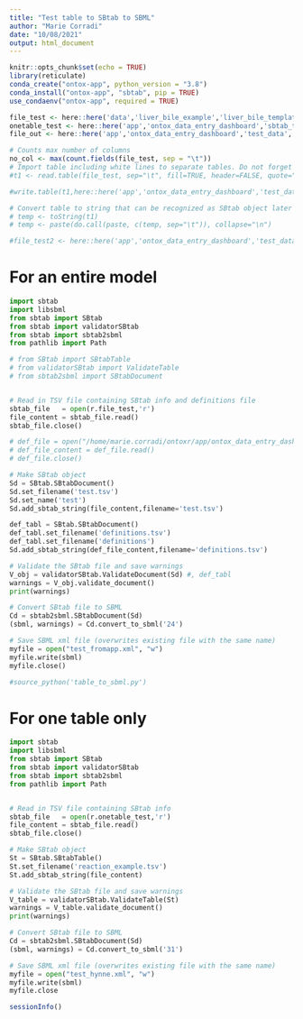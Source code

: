 ```yaml
---
title: "Test table to SBtab to SBML"
author: "Marie Corradi"
date: "10/08/2021"
output: html_document
---
```

```r
knitr::opts_chunk$set(echo = TRUE)
library(reticulate)
conda_create("ontox-app", python_version = "3.8")
conda_install("ontox-app", "sbtab", pip = TRUE)
use_condaenv("ontox-app", required = TRUE)
```

```r
file_test <- here::here('data','liver_bile_example','liver_bile_template.tsv')
onetable_test <- here::here('app','ontox_data_entry_dashboard','sbtab_table_specifications','reaction_example.tsv')
file_out <- here::here('app','ontox_data_entry_dashboard','test_data','hynne_model.xml')

# Counts max number of columns
no_col <- max(count.fields(file_test, sep = "\t"))
# Import table including white lines to separate tables. Do not forget to account for different number of columns in different tables
#t1 <- read.table(file_test, sep="\t", fill=TRUE, header=FALSE, quote="", blank.lines.skip=FALSE, col.names=paste0("V", seq(1:no_col)))

#write.table(t1,here::here('app','ontox_data_entry_dashboard','test_data','hynne_model2.tsv'), row.names=FALSE, col.names=FALSE, quote=F, sep="\t")

# Convert table to string that can be recognized as SBtab object later on - broken?
# temp <- toString(t1)
# temp <- paste(do.call(paste, c(temp, sep="\t")), collapse="\n")

#file_test2 <- here::here('app','ontox_data_entry_dashboard','test_data','hynne_model2.tsv')
```

# For an entire model

```python
import sbtab
import libsbml
from sbtab import SBtab
from sbtab import validatorSBtab
from sbtab import sbtab2sbml
from pathlib import Path

# from SBtab import SBtabTable
# from validatorSBtab import ValidateTable
# from sbtab2sbml import SBtabDocument


# Read in TSV file containing SBtab info and definitions file
sbtab_file   = open(r.file_test,'r')
file_content = sbtab_file.read()
sbtab_file.close()

# def_file = open("/home/marie.corradi/ontoxr/app/ontox_data_entry_dashboard/definitions.tsv", "r")
# def_file_content = def_file.read()
# def_file.close()

# Make SBtab object
Sd = SBtab.SBtabDocument()
Sd.set_filename('test.tsv')
Sd.set_name('test')
Sd.add_sbtab_string(file_content,filename='test.tsv')

def_tabl = SBtab.SBtabDocument()
def_tabl.set_filename('definitions.tsv')
def_tabl.set_filename('definitions')
Sd.add_sbtab_string(def_file_content,filename='definitions.tsv')

# Validate the SBtab file and save warnings
V_obj = validatorSBtab.ValidateDocument(Sd) #, def_tabl
warnings = V_obj.validate_document()
print(warnings)

# Convert SBtab file to SBML
Cd = sbtab2sbml.SBtabDocument(Sd)
(sbml, warnings) = Cd.convert_to_sbml('24')

# Save SBML xml file (overwrites existing file with the same name)
myfile = open("test_fromapp.xml", "w")
myfile.write(sbml)
myfile.close()

#source_python('table_to_sbml.py')
```

# For one table only

```python
import sbtab
import libsbml
from sbtab import SBtab
from sbtab import validatorSBtab
from sbtab import sbtab2sbml
from pathlib import Path


# Read in TSV file containing SBtab info
sbtab_file   = open(r.onetable_test,'r')
file_content = sbtab_file.read()
sbtab_file.close()

# Make SBtab object
St = SBtab.SBtabTable()
St.set_filename('reaction_example.tsv')
St.add_sbtab_string(file_content)

# Validate the SBtab file and save warnings
V_table = validatorSBtab.ValidateTable(St)
warnings = V_table.validate_document()
print(warnings)

# Convert SBtab file to SBML
Cd = sbtab2sbml.SBtabDocument(Sd)
(sbml, warnings) = Cd.convert_to_sbml('31')

# Save SBML xml file (overwrites existing file with the same name)
myfile = open("test_hynne.xml", "w")
myfile.write(sbml)
myfile.close
```


```r
sessionInfo()
```

